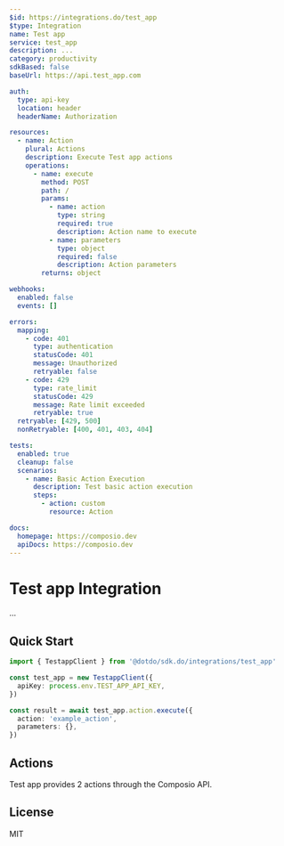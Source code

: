 ```yaml
---
$id: https://integrations.do/test_app
$type: Integration
name: Test app
service: test_app
description: ...
category: productivity
sdkBased: false
baseUrl: https://api.test_app.com

auth:
  type: api-key
  location: header
  headerName: Authorization

resources:
  - name: Action
    plural: Actions
    description: Execute Test app actions
    operations:
      - name: execute
        method: POST
        path: /
        params:
          - name: action
            type: string
            required: true
            description: Action name to execute
          - name: parameters
            type: object
            required: false
            description: Action parameters
        returns: object

webhooks:
  enabled: false
  events: []

errors:
  mapping:
    - code: 401
      type: authentication
      statusCode: 401
      message: Unauthorized
      retryable: false
    - code: 429
      type: rate_limit
      statusCode: 429
      message: Rate limit exceeded
      retryable: true
  retryable: [429, 500]
  nonRetryable: [400, 401, 403, 404]

tests:
  enabled: true
  cleanup: false
  scenarios:
    - name: Basic Action Execution
      description: Test basic action execution
      steps:
        - action: custom
          resource: Action

docs:
  homepage: https://composio.dev
  apiDocs: https://composio.dev
---
```


# Test app Integration

...

## Quick Start

```typescript
import { TestappClient } from '@dotdo/sdk.do/integrations/test_app'

const test_app = new TestappClient({
  apiKey: process.env.TEST_APP_API_KEY,
})

const result = await test_app.action.execute({
  action: 'example_action',
  parameters: {},
})
```

## Actions

Test app provides 2 actions through the Composio API.

## License

MIT
